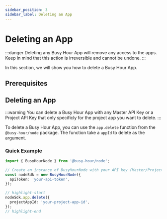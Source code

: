 ```yaml
---
sidebar_position: 3
sidebar_label: Deleting an App
---
```



# Deleting an App

:::danger
Deleting any Busy Hour App will remove any access to the apps. Keep in mind that this action is irreversible and cannot be undone.
:::

In this section, we will show you how to delete a Busy Hour App.

## Prerequisites

<Prerequisites />

## Deleting an App

:::warning
You can delete a Busy Hour App with any Master API Key or a Project API Key that only specificly for the project app you want to delete.
:::

To delete a Busy Hour App, you can use the `app.delete` function from the `@busy-hour/node` package. The function take a `appId` to delete as the argument.

### Quick Example

```ts title="src/main.ts"
import { BusyHourNode } from '@busy-hour/node';

// Create an instance of BusyHourNode with your API key (Master/Project)
const nodeSdk = new BusyHourNode({
  apiToken: 'your-api-token',
});

// highlight-start
nodeSdk.app.delete({
  projectAppId: 'your-project-app-id',
});
// highlight-end
```
